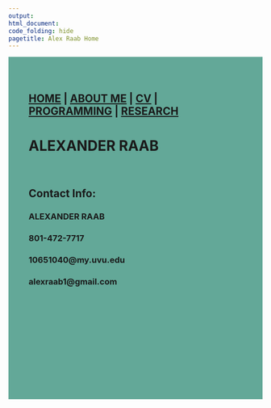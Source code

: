 ---
output: 
html_document:
code_folding: hide
pagetitle: Alex Raab Home
---
<style type="text/css">
.main-container {
  max-width: 1800px;
  margin-left: auto;
  margin-right: auto;
}
</style>

<style>
div.blue { background-color:#63a898; border-radius: 5px; padding: 20px;}
</style>
<div class = "blue">



<style>
div.blue { background-color:#63a898; border-radius: 0px; padding: 20px;}
</style>
<div class = "blue">


## [HOME](http://MurderousPolyhedron.github.io/) | [ABOUT ME](http://MurderousPolyhedron.github.io/About_me/) | [CV](http://MurderousPolyhedron.github.io/CV/) | [PROGRAMMING](http://MurderousPolyhedron.github.io/Programming/) | [RESEARCH](http://MurderousPolyhedron.github.io/Research/) 

# **ALEXANDER RAAB**


<br>

## **Contact Info:**

### ALEXANDER RAAB<br>
### 801-472-7717<br>
### 10651040@my.uvu.edu<br>
### alexraab1@gmail.com
<br><br><br><br><br><br><br><br><br>

</div>




